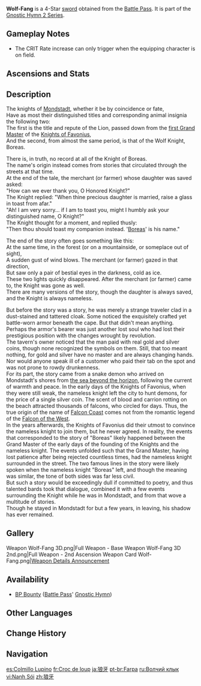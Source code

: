 {{Weapon Infobox
|id             = 11424
|image          = 
<gallery>
Weapon Wolf-Fang.png|Base
Weapon Wolf-Fang 2nd.png|2nd Ascension
</gallery>
|type           = Sword
|quality        = 4
|base_atk       = 42
|2nd_stat_type  = CRIT Rate
|2nd_stat       = 6%
|series         = Gnostic Hymn 2
|releaseDate    = 2023-08-16
|obtain         = Battle Pass
|passive        = Northwind Wolf
|effect         = DMG dealt by [[Elemental Skill]] and [[Elemental Burst]] is increased by (var1)%. When an Elemental Skill hits an opponent, its [[CRIT Rate]] will be increased by (var2)%. When an Elemental Burst hits an opponent, its CRIT Rate will be increased by (var3)%. Both of these effects last 10s separately, have 4 max stacks, and can be triggered once every 0.1s.
|eff_rank1_var1 = 16
|eff_rank2_var1 = 20
|eff_rank3_var1 = 24
|eff_rank4_var1 = 28
|eff_rank5_var1 = 32
|eff_rank1_var2 = 2
|eff_rank2_var2 = 2.5
|eff_rank3_var2 = 3
|eff_rank4_var2 = 3.5
|eff_rank5_var2 = 4
|eff_rank1_var3 = 2
|eff_rank2_var3 = 2.5
|eff_rank3_var3 = 3
|eff_rank4_var3 = 3.5
|eff_rank5_var3 = 4
|eff_att1       = Elemental Skill DMG Bonus
|eff_att2       = Elemental Burst DMG Bonus
|eff_att3       = Elemental Skill CRIT Rate
|eff_att4       = Elemental Burst CRIT Rate
}}
{{Description|Legend has it that this longsword was once used by a wandering knight in the distant past.}}
'''Wolf-Fang''' is a 4-Star [[sword]] obtained from the [[Battle Pass]]. It is part of the [[Gnostic Hymn 2 Series]].

==Gameplay Notes==
* The CRIT Rate increase can only trigger when the equipping character is on field.

==Ascensions and Stats==
{{Weapon Ascensions and Stats
|ascendMat1 = Tile of Decarabian's Tower
|ascendMat2 = Debris of Decarabian's City
|ascendMat3 = Fragment of Decarabian's Epic
|ascendMat4 = Scattered Piece of Decarabian's Dream
|bossMat1   = Chaos Device
|bossMat2   = Chaos Circuit
|bossMat3   = Chaos Core
|commonMat1 = Damaged Mask
|commonMat2 = Stained Mask
|commonMat3 = Ominous Mask
}}

==Description==
The knights of [[Mondstadt]], whether it be by coincidence or fate,<br>
Have as most their distinguished titles and corresponding animal insignia the following two:<br>
The first is the title and repute of the Lion, passed down from the [[Vennessa|first Grand Master]] of the [[Knights of Favonius]],<br>
And the second, from almost the same period, is that of the Wolf Knight, Boreas.

There is, in truth, no record at all of the Knight of Boreas.<br>
The name's origin instead comes from stories that circulated through the streets at that time.<br>
At the end of the tale, the merchant (or farmer) whose daughter was saved asked:<br>
"How can we ever thank you, O Honored Knight?"<br>
The Knight replied: "When thine precious daughter is married, raise a glass in toast from afar."<br>
"Ah! I am very sorry... if I am to toast you, might I humbly ask your distinguished name, O Knight?"<br>
The Knight thought for a moment, and replied thusly:<br>
"Then thou should toast my companion instead. '[[Boreas]]' is his name."

The end of the story often goes something like this:<br>
At the same time, in the forest (or on a mountainside, or someplace out of sight),<br>
A sudden gust of wind blows. The merchant (or farmer) gazed in that direction,<br>
But saw only a pair of bestial eyes in the darkness, cold as ice.<br>
These two lights quickly disappeared. After the merchant (or farmer) came to, the Knight was gone as well.<br>
There are many versions of the story, though the daughter is always saved, and the Knight is always nameless.

But before the story was a story, he was merely a strange traveler clad in a dust-stained and tattered cloak. Some noticed the exquisitely crafted yet battle-worn armor beneath the cape. But that didn't mean anything. Perhaps the armor's bearer was just another lost soul who had lost their prestigious position with the changes wrought by revolution.<br>
The tavern's owner noticed that the man paid with real gold and silver coins, though none recognized the symbols on them. Still, that too meant nothing, for gold and silver have no master and are always changing hands. Nor would anyone speak ill of a customer who paid their tab on the spot and was not prone to rowdy drunkenness.<br>
For its part, the story came from a snake demon who arrived on Mondstadt's shores from [[Dark Sea|the sea beyond the horizon]], following the current of warmth and peace. In the early days of the Knights of Favonius, when they were still weak, the nameless knight left the city to hunt demons, for the price of a single silver coin. The scent of blood and carrion rotting on the beach attracted thousands of falcons, who circled for days. Thus, the true origin of the name of [[Falcon Coast]] comes not from the romantic legend of the [[Vennessa|Falcon of the West]].<br>
In the years afterwards, the Knights of Favonius did their utmost to convince the nameless knight to join them, but he never agreed. In reality, the events that corresponded to the story of "Boreas" likely happened between the Grand Master of the early days of the founding of the Knights and the nameless knight. The events unfolded such that the Grand Master, having lost patience after being rejected countless times, had the nameless knight surrounded in the street. The two famous lines in the story were likely spoken when the nameless knight "Boreas" left, and though the meaning was similar, the tone of both sides was far less civil.<br>
But such a story would be exceedingly dull if committed to poetry, and thus talented bards took that dialogue, combined it with a few events surrounding the Knight while he was in Mondstadt, and from that wove a multitude of stories.<br>
Though he stayed in Mondstadt for but a few years, in leaving, his shadow has ever remained.
<!--
==Lore==
-->

==Gallery==
<gallery>
Weapon Wolf-Fang 3D.png|Full Weapon - Base
Weapon Wolf-Fang 3D 2nd.png|Full Weapon - 2nd Ascension
Weapon Card Wolf-Fang.png|[https://www.hoyolab.com/article/20789175 Weapon Details Announcement]
</gallery>

==Availability==
* [[BP Bounty]] ([[Battle Pass]]' [[Gnostic Hymn]])

==Other Languages==
{{Other Languages
|1_en     = Wolf-Fang
|1_zhs    = 狼牙
|1_zhs_rm = Lángyá
|1_zht    = 狼牙
|1_zht_rm = Lángyá
|1_zh_tl  = Wolf Fang
|1_ja     = 狼牙
|1_ja_rm  = Rouga
|1_ja_tl  = Wolf Fang
|1_ko     = 늑대 송곳니
|1_ko_tl  = Wolf Fang
|1_es     = Colmillo Lupino
|1_es_tl  = Lupine Fang
|1_fr     = Croc de loup
|1_fr_tl  = Wolf Fang
|1_ru     = Волчий клык
|1_ru_tl  = Wolf Fang
|1_th     = Wolf-Fang
|1_vi     = Nanh Sói
|1_vi_tl  = Wolf Fang
|1_de     = Wolfszahn
|1_de_tl  = Wolf's Fang
|1_id     = Wolf-Fang
|1_pt     = Farpa
|1_pt_tl  = Barb
|1_tr     = Kurt Dişi
|1_tr_tl  = Wolf Fang
|1_it     = Zanna di lupo
|1_it_tl  = Wolf Fang
|2_en     = Northwind Wolf
|2_zhs    = 苍狼北风
|2_zhs_rm = Cāngláng Běifēng
|2_zht    = 蒼狼北風
|2_zht_rm = Cāngláng Běifēng
|2_zh_tl  = 
|2_ja     = 蒼き狼の北風
|2_ja_rm  = Aoki Ookami no Kitakaze
|2_ja_tl  = 
|2_ko     = 북풍의 푸른 늑대
|2_ko_rm  = Bukpung-ui Pureun Neukdae
|2_ko_tl  = Blue Wolf of the North Wind
|2_es     = Viento boreazulado
|2_es_tl  = Blue Borealis Wind
|2_fr     = Loup boréal
|2_fr_tl  = Boreal Wolf
|2_ru     = Волк северного ветра
|2_ru_tl  = North Wind Wolf
|2_th     = Northwind Wolf
|2_vi     = Sói Bắc Phong
|2_vi_tl  = 
|2_de     = Wolf des Nordwinds
|2_de_tl  = Wolf of the Northwind
|2_id     = Northwind Wolf
|2_pt     = Vento Setentrional do Lobo Azul
|2_pt_tl  = Blue Wolf's North Wind
|2_tr     = Kuzey Rüzgarı Kurdu
|2_tr_tl  = North Wind Wolf
|2_it     = Lupo del Vento del Nord
|2_it_tl  = Wolf of the Northern Wind
}}

==Change History==
{{Change History|4.0}}

==Navigation==
{{Weapons by Series Navbox|Gnostic Hymn 2}}
{{Weapon Navbox|Swords}}

[[es:Colmillo Lupino]]
[[fr:Croc de loup]]
[[ja:狼牙]]
[[pt-br:Farpa]]
[[ru:Волчий клык]]
[[vi:Nanh Sói]]
[[zh:狼牙]]